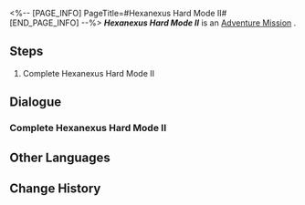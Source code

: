 <%-- [PAGE_INFO]
PageTitle=#Hexanexus Hard Mode II#
[END_PAGE_INFO] --%>
{{Stub|Dialogue.}}
{{Mission Infobox
|id            = 8025214
|title         = 
|image         = <!--Mission Hexanexus Hard Mode II.png-->
|type          = Adventure
|event_name    = 
|chapter       = 
|requirements  = 
|summary       = <!--official mission summary from Fate's Atlas-->
|characters    = Trailblazer
|startLocation = [[<!--starting world-->]] - [[<!--starting area-->]]
|world         = <!--starting world-->
|area          = <!--starting area-->
|prev          = 
|next          = 
|rewards       = 
}}
'''''Hexanexus Hard Mode II''''' is an [[Adventure Mission]]<!--in [world]-->.

==Steps==
# Complete Hexanexus Hard Mode II

<!--
==Gameplay Notes==

--><!--
==Trial Character==

-->
==Dialogue==
{{Stub Dialogue}}
===Complete Hexanexus Hard Mode II===
{{Mission Description|type=adventure|location=<!--to be added-->|Complete Hexanexus Hard Mode II}}
{{Dialogue Start}}
:{{tx}}
{{Dialogue End}}

==Other Languages==
{{Other Languages
|en   = Hexanexus Hard Mode II
|zhs  = 「枘凿六合」困难模式II
|zht  = 「枘鑿六合」困難模式II
|ja   = 「枘構立方」難易度・困難II
|ko   = 「모순된 결합체」 어려움 모드 II
|es   = Hexanexus: modo difícil&nbsp;II
|fr   = Mode difficile II de l'Hexanexus
|ru   = Гексанексус - Сложный режим II
|th   = Hexanexus โหมดยาก II
|vi   = "Khối Lục Giác" Chế Độ Khó II
|de   = Hexanexus – Schwerer Modus II
|id   = "Hexanexus" Mode Sulit II
|pt   = Hexanexus - Modo Difícil II
}}

==Change History==
{{Change History|2.5}}
